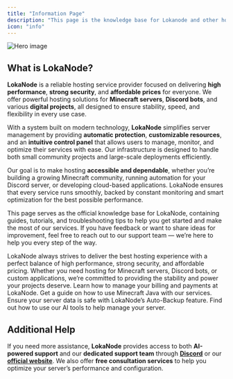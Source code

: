 ```yaml
---
title: "Information Page"
description: "This page is the knowledge base for Lokanode and other hosting services."
icon: "info"
---
```


<div style={{display: 'flex', justifyContent: 'center', margin: '8px 0'}}>
  <img src="/images/hero-dark.svg" alt="Hero image" style={{maxWidth: '100%', height: 'auto', borderRadius: 6}} />
</div>

## What is LokaNode?

**LokaNode** is a reliable hosting service provider focused on delivering **high performance**, **strong security**, and **affordable prices** for everyone. We offer powerful hosting solutions for **Minecraft servers**, **Discord bots**, and various **digital projects**, all designed to ensure stability, speed, and flexibility in every use case.

With a system built on modern technology, **LokaNode** simplifies server management by providing **automatic protection**, **customizable resources**, and an **intuitive control panel** that allows users to manage, monitor, and optimize their services with ease. Our infrastructure is designed to handle both small community projects and large-scale deployments efficiently.

Our goal is to make hosting **accessible and dependable**, whether you’re building a growing Minecraft community, running automation for your Discord server, or developing cloud-based applications. LokaNode ensures that every service runs smoothly, backed by constant monitoring and smart optimization for the best possible performance.

This page serves as the official knowledge base for LokaNode, containing guides, tutorials, and troubleshooting tips to help you get started and make the most of our services. If you have feedback or want to share ideas for improvement, feel free to reach out to our support team — we’re here to help you every step of the way.

<Info>
LokaNode always strives to deliver the best hosting experience with a perfect balance of high performance, strong security, and affordable pricing. Whether you need hosting for Minecraft servers, Discord bots, or custom applications, we’re committed to providing the stability and power your projects deserve.
</Info>

<Columns cols={2}>
  <Card title="Billing Guide" icon="credit-card" href="/management/billing">
    Learn how to manage your billing and payments at LokaNode.
  </Card>

  <Card title="Minecraft Java Guide" icon="gamepad" href="/game-hosting/minecraft-java">
    Get a guide on how to use Minecraft Java with our services.
  </Card>

  <Card title="Auto-Backup Guide" icon="clock" href="/management/backup">
    Ensure your server data is safe with LokaNode’s Auto-Backup feature.
  </Card>

  <Card title="Monitoring Guide" icon="chart-line" href="/management/monitoring">
    Find out how to use our AI tools to help manage your server.
  </Card>
</Columns>

## Additional Help
If you need more assistance, **LokaNode** provides access to both **AI-powered support** and our **dedicated support team** through **[Discord](https://discord.gg/yvv8eHn6A8)** or our **[official website](https://lokanode.com)**. We also offer **free consultation services** to help you optimize your server’s performance and configuration.